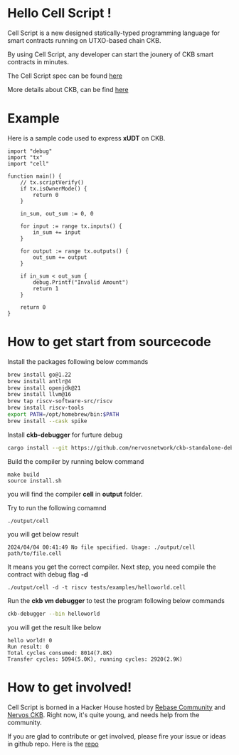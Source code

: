 

# Hello Cell Script !

<MarginContainer bottom={32} />

Cell Script is a new designed statically-typed programming language for smart contracts running on UTXO-based chain CKB.

<MarginContainer bottom={16} />

By using Cell Script, any developer can start the jounery of CKB smart contracts in minutes. 

<MarginContainer bottom={16} />

The Cell Script spec can be found [here](https://github.com/cell-labs/cell-script/blob/main/SPEC.md)

<MarginContainer bottom={16} />

More details about CKB, can be find [here](https://www.nervos.org/ckbpage)

<MarginContainer bottom={64} />

# Example

Here is a sample code used to express **xUDT** on CKB.

```
import "debug"
import "tx"
import "cell"

function main() {
    // tx.scriptVerify()
    if tx.isOwnerMode() {
        return 0 
    }

    in_sum, out_sum := 0, 0

    for input := range tx.inputs() {
        in_sum += input
    }

    for output := range tx.outputs() {
        out_sum += output
    }

    if in_sum < out_sum {
        debug.Printf("Invalid Amount")
        return 1
    }
    
    return 0
}
```

<MarginContainer bottom={64} />

# How to get start from sourcecode

<MarginContainer bottom={16} />

Install the packages following below commands

```bash
brew install go@1.22
brew install antlr@4
brew install openjdk@21
brew install llvm@16
brew tap riscv-software-src/riscv
brew install riscv-tools
export PATH=/opt/homebrew/bin:$PATH
brew install --cask spike
```

Install **ckb-debugger** for furture debug
```bash
cargo install --git https://github.com/nervosnetwork/ckb-standalone-debugger ckb-debugger
```

Build the compiler by running below command

```
make build
source install.sh
```

you will find the compiler **cell** in **output** folder. 

Try to run the following comamnd
```
./output/cell
```

you will get below result

```
2024/04/04 00:41:49 No file specified. Usage: ./output/cell path/to/file.cell
```

It means you get the correct compiler. Next step, you need compile the contract with debug flag **-d**

```
./output/cell -d -t riscv tests/examples/helloworld.cell
```

Run the **ckb vm debugger** to test the program following below commands

```bash
ckb-debugger --bin helloworld
```

you will get the result like below 

```
hello world! 0
Run result: 0
Total cycles consumed: 8014(7.8K)
Transfer cycles: 5094(5.0K), running cycles: 2920(2.9K)
```

<MarginContainer bottom={64} />

# How to get involved!

<MarginContainer bottom={16} />

Cell Script is borned in a Hacker House hosted by [Rebase Community]() and [Nervos CKB](). Right now, it's quite young, and needs help from the community.

<MarginContainer bottom={16} />

If you are glad to contribute or get involved, please fire your issue or ideas in github repo. Here is the [repo](https://github.com/cell-labs/cell-script)


<br/>
<br/>
